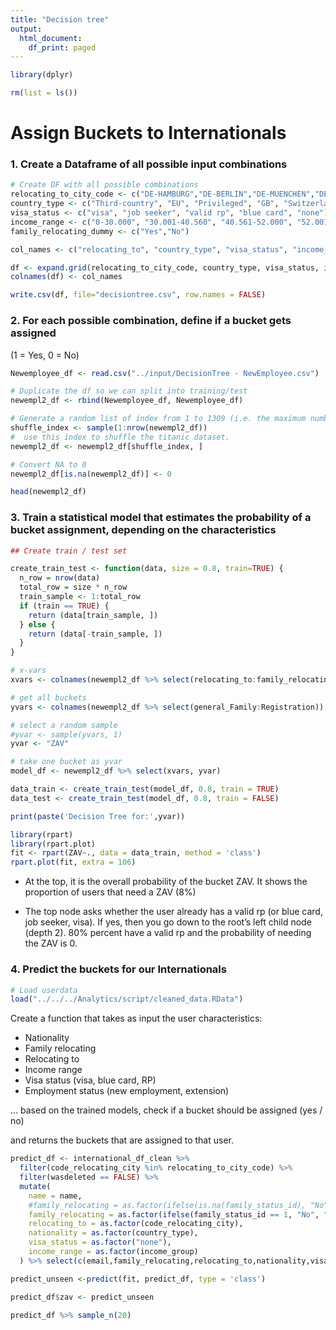 ```yaml
---
title: "Decision tree"
output:
  html_document:
    df_print: paged
---
```


```r
library(dplyr)

rm(list = ls())
```

# Assign Buckets to Internationals

### 1. Create a Dataframe of all possible input combinations

```r
# Create DF with all possible combinations
relocating_to_city_code <- c("DE-HAMBURG","DE-BERLIN","DE-MUENCHEN","DE-KOELN", "DE-BONN", "DE-STUTTGART", "DE-DUESSELDORF", "DE-FRANKFURT", "DE-DORTMUND")
country_type <- c("Third-country", "EU", "Privileged", "GB", "Switzerland")
visa_status <- c("visa", "job seeker", "valid rp", "blue card", "none")
income_range <- c("0-30.000", "30.001-40.560", "40.561-52.000", "52.001-59.400", "59.401-70.000", "70.001-80.000", "80.001-90.000", ">90.000")
family_relocating_dummy <- c("Yes","No")

col_names <- c("relocating_to", "country_type", "visa_status", "income_range", "family_relocating")

df <- expand.grid(relocating_to_city_code, country_type, visa_status, income_range, family_relocating_dummy)
colnames(df) <- col_names

write.csv(df, file="decisiontree.csv", row.names = FALSE)
```

### 2. For each possible combination, define if a bucket gets assigned

(1 = Yes, 0 = No)

```r
Newemployee_df <- read.csv("../input/DecisionTree - NewEmployee.csv")

# Duplicate the df so we can split into training/test 
newempl2_df <- rbind(Newemployee_df, Newemployee_df)

# Generate a random list of index from 1 to 1309 (i.e. the maximum number of rows)
shuffle_index <- sample(1:nrow(newempl2_df))
#  use this index to shuffle the titanic dataset.
newempl2_df <- newempl2_df[shuffle_index, ]

# Convert NA to 0
newempl2_df[is.na(newempl2_df)] <- 0

head(newempl2_df)
```

### 3. Train a statistical model that estimates the probability of a bucket assignment, depending on the characteristics

```r
## Create train / test set

create_train_test <- function(data, size = 0.8, train=TRUE) {
  n_row = nrow(data)
  total_row = size * n_row
  train_sample <- 1:total_row
  if (train == TRUE) {
    return (data[train_sample, ])
  } else {
    return (data[-train_sample, ])
  }
}
```

```r
# x-vars
xvars <- colnames(newempl2_df %>% select(relocating_to:family_relocating))

# get all buckets
yvars <- colnames(newempl2_df %>% select(general_Family:Registration))

# select a random sample
#yvar <- sample(yvars, 1)
yvar <- "ZAV"

# take one bucket as yvar
model_df <- newempl2_df %>% select(xvars, yvar)

data_train <- create_train_test(model_df, 0.8, train = TRUE)
data_test <- create_train_test(model_df, 0.8, train = FALSE)

print(paste('Decision Tree for:',yvar))
```


```r
library(rpart)
library(rpart.plot)
fit <- rpart(ZAV~., data = data_train, method = 'class')
rpart.plot(fit, extra = 106)
```

- At the top, it is the overall probability of the bucket ZAV. It shows the proportion of users that need a ZAV (8%) 

- The top node asks whether the user already has a valid rp (or blue card, job seeker, visa). If yes, then you go down to the root's left child node (depth 2). 80% percent have a valid rp and the probability of needing the ZAV is 0.

### 4. Predict the buckets for our Internationals

```r
# Load userdata
load("../../../Analytics/script/cleaned_data.RData")
```

Create a function that takes as input the user characteristics:

- Nationality
- Family relocating
- Relocating to
- Income range
- Visa status (visa, blue card, RP)
- Employment status (new employment, extension)

... based on the trained models, check if a bucket should be assigned (yes / no)

and returns the buckets that are assigned to that user.

```r
predict_df <- international_df_clean %>%
  filter(code_relocating_city %in% relocating_to_city_code) %>%
  filter(wasdeleted == FALSE) %>%
  mutate(
    name = name,
    #family_relocating = as.factor(ifelse(is.na(family_status_id), "No", "Yes")),
    family_relocating = as.factor(ifelse(family_status_id == 1, "No", "Yes")),
    relocating_to = as.factor(code_relocating_city),
    nationality = as.factor(country_type),
    visa_status = as.factor("none"),
    income_range = as.factor(income_group)
  ) %>% select(c(email,family_relocating,relocating_to,nationality,visa_status,income_range))
```

```r
predict_unseen <-predict(fit, predict_df, type = 'class')

predict_df$zav <- predict_unseen

predict_df %>% sample_n(20)
```


